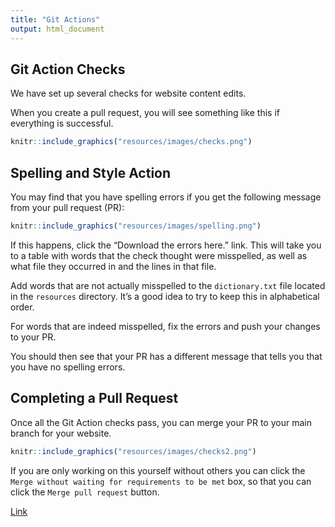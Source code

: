 ```yaml
---
title: "Git Actions"
output: html_document
---
```

## Git Action Checks

We have set up several checks for website content edits.

When you create a pull request, you will see something like this if everything is successful.

```r
knitr::include_graphics("resources/images/checks.png")
```

## Spelling and Style Action

You may find that you have spelling errors if you get the following message from your pull request (PR):

```r
knitr::include_graphics("resources/images/spelling.png")
```

If this happens, click the "Download the errors here." link. This will take you to a table with words that the check thought were misspelled, as well as what file they occurred in and the lines in that file.

Add words that are not actually misspelled to the `dictionary.txt` file located in the `resources` directory. It's a good idea to try to keep this in alphabetical order.

For words that are indeed misspelled, fix the errors and push your changes to your PR. 

You should then see that your PR has a different message that tells you that you have no spelling errors.


## Completing a Pull Request

Once all the Git Action checks pass, you can merge your PR to your main branch for your website.

```r
knitr::include_graphics("resources/images/checks2.png")
```

If you are only working on this yourself without others you can click the `Merge without waiting for requirements to be met` box, so that you can click the `Merge pull request` button. 

[Link](https://bit.ly/ITCR_2023)

